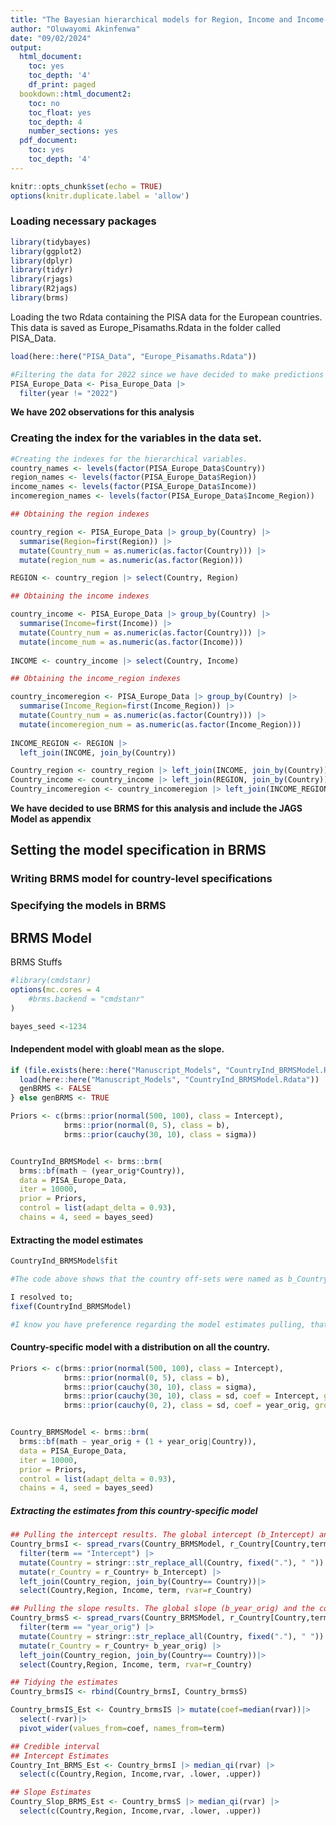 ```yaml
---
title: "The Bayesian hierarchical models for Region, Income and Income-Region"
author: "Oluwayomi Akinfenwa"
date: "09/02/2024"
output:
  html_document:
    toc: yes
    toc_depth: '4'
    df_print: paged
  bookdown::html_document2:
    toc: no
    toc_float: yes
    toc_depth: 4
    number_sections: yes
  pdf_document:
    toc: yes
    toc_depth: '4'
---
```


```r
knitr::opts_chunk$set(echo = TRUE)
options(knitr.duplicate.label = 'allow')
```

### Loading necessary packages

```r
library(tidybayes)
library(ggplot2)
library(dplyr)
library(tidyr)
library(rjags)
library(R2jags)
library(brms)
```

Loading the two Rdata containing the PISA data for the European countries. This data is saved as Europe_Pisamaths.Rdata in the folder called PISA_Data.

```r
load(here::here("PISA_Data", "Europe_Pisamaths.Rdata"))

#Filtering the data for 2022 since we have decided to make predictions with the models for year 2022.
PISA_Europe_Data <- Pisa_Europe_Data |>
  filter(year != "2022")
```

**We have 202 observations for this analysis**

### Creating the index for the variables in the data set.

```r
#Creating the indexes for the hierarchical variables.
country_names <- levels(factor(PISA_Europe_Data$Country))
region_names <- levels(factor(PISA_Europe_Data$Region))
income_names <- levels(factor(PISA_Europe_Data$Income))
incomeregion_names <- levels(factor(PISA_Europe_Data$Income_Region))

## Obtaining the region indexes

country_region <- PISA_Europe_Data |> group_by(Country) |>
  summarise(Region=first(Region)) |>
  mutate(Country_num = as.numeric(as.factor(Country))) |>
  mutate(region_num = as.numeric(as.factor(Region)))

REGION <- country_region |> select(Country, Region)

## Obtaining the income indexes

country_income <- PISA_Europe_Data |> group_by(Country) |>
  summarise(Income=first(Income)) |>
  mutate(Country_num = as.numeric(as.factor(Country))) |>
  mutate(income_num = as.numeric(as.factor(Income)))
         
INCOME <- country_income |> select(Country, Income)

## Obtaining the income_region indexes

country_incomeregion <- PISA_Europe_Data |> group_by(Country) |>
  summarise(Income_Region=first(Income_Region)) |>
  mutate(Country_num = as.numeric(as.factor(Country))) |>
  mutate(incomeregion_num = as.numeric(as.factor(Income_Region)))
         
INCOME_REGION <- REGION |>
  left_join(INCOME, join_by(Country))

Country_region <- country_region |> left_join(INCOME, join_by(Country))
Country_income <- country_income |> left_join(REGION, join_by(Country))
Country_incomeregion <- country_incomeregion |> left_join(INCOME_REGION, join_by(Country))
```

**We have decided to use BRMS for this analysis and include the JAGS Model as appendix**

## Setting the model specification in BRMS

### Writing BRMS model for country-level specifications


### Specifying the models in BRMS

## BRMS Model

BRMS Stuffs

```r
#library(cmdstanr)
options(mc.cores = 4
    #brms.backend = "cmdstanr"
)

bayes_seed <-1234
```

#### Independent model with gloabl mean as the slope.

```r
if (file.exists(here::here("Manuscript_Models", "CountryInd_BRMSModel.Rdata"))){
  load(here::here("Manuscript_Models", "CountryInd_BRMSModel.Rdata"))
  genBRMS <- FALSE
} else genBRMS <- TRUE

```

```r

Priors <- c(brms::prior(normal(500, 100), class = Intercept),
            brms::prior(normal(0, 5), class = b),
            brms::prior(cauchy(30, 10), class = sigma))


CountryInd_BRMSModel <- brms::brm(
  brms::bf(math ~ (year_orig*Country)),
  data = PISA_Europe_Data,
  iter = 10000, 
  prior = Priors,
  control = list(adapt_delta = 0.93),
  chains = 4, seed = bayes_seed)
```


#### Extracting the model estimates

```r
CountryInd_BRMSModel$fit

#The code above shows that the country off-sets were named as b_CountryCountryname e.g the offset for Albania is stored as b_CountryAlbania (these made it difficult to use our existing spread_rvars approach of pulling the estimates alongside the credible estimates as seen in the result pulling for model Country_BRMSModel). 

I resolved to;
fixef(CountryInd_BRMSModel)

#I know you have preference regarding the model estimates pulling, that's why I am reaching out.
```

#### Country-specific model with a distribution on all the country.

```r

Priors <- c(brms::prior(normal(500, 100), class = Intercept),
            brms::prior(normal(0, 5), class = b),
            brms::prior(cauchy(30, 10), class = sigma),
            brms::prior(cauchy(30, 10), class = sd, coef = Intercept, group=Country),
            brms::prior(cauchy(0, 2), class = sd, coef = year_orig, group=Country))


Country_BRMSModel <- brms::brm(
  brms::bf(math ~ year_orig + (1 + year_orig|Country)),
  data = PISA_Europe_Data,
  iter = 10000, 
  prior = Priors,
  control = list(adapt_delta = 0.93),
  chains = 4, seed = bayes_seed)
```

##### Extracting the estimates from this country-specific model

```r
## Pulling the intercept results. The global intercept (b_Intercept) and the country offsets.
Country_brmsI <- spread_rvars(Country_BRMSModel, r_Country[Country,term], b_Intercept) |>
  filter(term == "Intercept") |>
  mutate(Country = stringr::str_replace_all(Country, fixed("."), " ")) |>
  mutate(r_Country = r_Country+ b_Intercept) |>
  left_join(Country_region, join_by(Country== Country))|>
  select(Country,Region, Income, term, rvar=r_Country)

## Pulling the slope results. The global slope (b_year_orig) and the country offsets.
Country_brmsS <- spread_rvars(Country_BRMSModel, r_Country[Country,term], b_year_orig) |>
  filter(term == "year_orig") |>
  mutate(Country = stringr::str_replace_all(Country, fixed("."), " ")) |>
  mutate(r_Country = r_Country+ b_year_orig) |>
  left_join(Country_region, join_by(Country== Country))|>
  select(Country,Region, Income, term, rvar=r_Country)

## Tidying the estimates
Country_brmsIS <- rbind(Country_brmsI, Country_brmsS)

Country_brmsIS_Est <- Country_brmsIS |> mutate(coef=median(rvar))|> 
  select(-rvar)|>
  pivot_wider(values_from=coef, names_from=term)

## Credible interval
## Intercept Estimates
Country_Int_BRMS_Est <- Country_brmsI |> median_qi(rvar) |>
  select(c(Country,Region, Income,rvar, .lower, .upper))

## Slope Estimates
Country_Slop_BRMS_Est <- Country_brmsS |> median_qi(rvar) |>
  select(c(Country,Region, Income,rvar, .lower, .upper))
```

